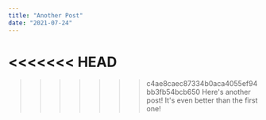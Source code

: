 ```yaml
---
title: "Another Post"
date: "2021-07-24"
---
```

<<<<<<< HEAD
=======

>>>>>>> c4ae8caec87334b0aca4055ef94bb3fb54bcb650
Here's another post! It's even better than the first one!